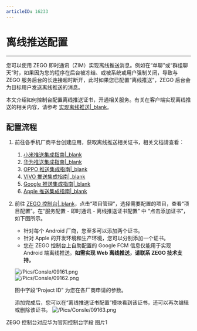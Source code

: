 ```yaml
---
articleID: 16233
---
```

# 离线推送配置

- - -

您可以使用 ZEGO 即时通讯（ZIM）实现离线推送消息。例如在“单聊”或“群组聊天”时，如果因为您的程序在后台被冻结、或被系统或用户强制关闭，导致与 ZEGO 服务后台的长连接超时断开，此时如果您已配置“离线推送”，ZEGO 后台会为目标用户发送离线推送的消息。

本文介绍如何控制台配置离线推送证书，开通相关服务。有关在客户端实现离线推送的相关内容，请参考 [实现离线推送\|_blank](#12729)。

## 配置流程

1. 前往各手机厂商平台创建应用，获取离线推送相关证书，相关文档请查看：
    1. [小米推送集成指南\|_blank](#12675)
    2. [华为推送集成指南\|_blank](#12752)
    3. [OPPO 推送集成指南\|_blank](#12731)
    4. [VIVO 推送集成指南\|_blank](#12668)
    5. [Google 推送集成指南\|_blank](#14869)
    6. [Apple 推送集成指南\|_blank](#14288)

2. 前往 [ZEGO 控制台\|_blank](https://console.zego.im/)，点击“项目管理”，选择需要配置的项目，查看“项目配置”。在“服务配置 - 即时通讯 - 离线推送证书配置” 中 “点击添加证书”，如下图所示。

    <div class="mk-warning">

    - 针对每个 Android 厂商，您至多可以添加两个证书。
    - 针对 Apple 的开发环境和生产环境，您可以分别添加一个证书。
    - 您在 ZEGO 控制台上自助配置的 Google FCM 信息仅能用于实现 Android 端离线推送。**如需实现 Web 离线推送，请联系 ZEGO 技术支持。**
    </div>

    ![/Pics/Consle/09161.png](http://doc.oa.zego.im/Pics/Consle/09161.png)   
    ![/Pics/Consle/09162.png](http://doc.oa.zego.im/Pics/Consle/push_certificate.jpeg)

    <div class="mk-hint">

    图中字段“Project ID” 为您在各厂商申请的参数。
    </div>

    添加完成后，您可以在“离线推送证书配置”模块看到该证书，还可以再次编辑或删除该证书。
    ![/Pics/Consle/09163.png](http://doc.oa.zego.im/Pics/Consle/09163.png)


ZEGO 控制台对应华为官网控制台字段
图片1
